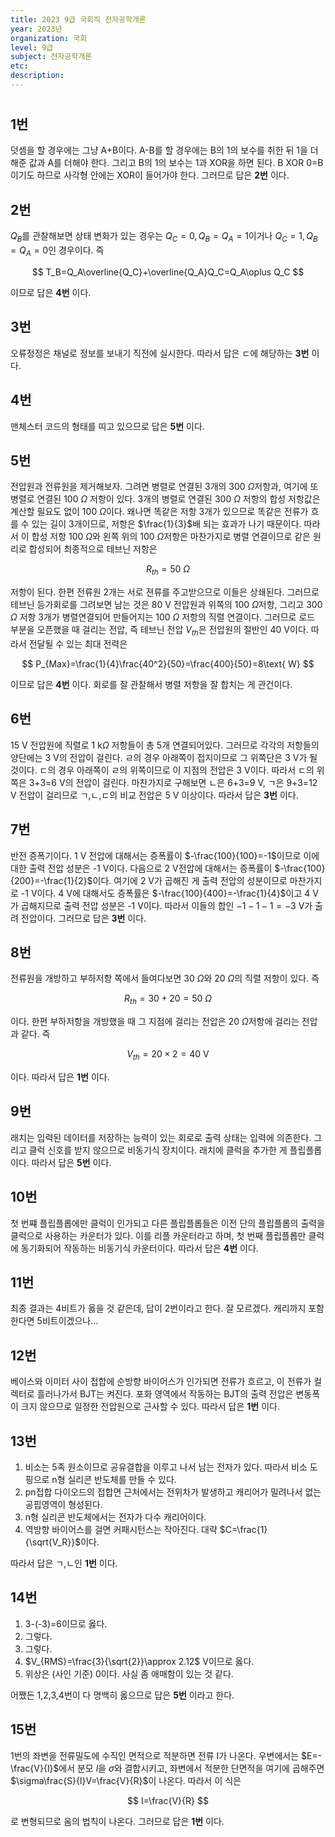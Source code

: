 ```yaml
---
title: 2023 9급 국회직 전자공학개론
year: 2023년
organization: 국회
level: 9급
subject: 전자공학개론
etc:
description:
---
```


#

## 1번

덧셈을 할 경우에는 그냥 A+B이다. A-B를 할 경우에는 B의 1의 보수를 취한 뒤 1을 더해준 값과 A를 더해야 한다. 그리고 B의 1의 보수는 1과 XOR을 하면 된다. B XOR 0=B이기도 하므로 사각형 안에는 XOR이 들어가야 한다. 그러므로 답은 **2번** 이다.

## 2번

$Q_B$를 관찰해보면 상태 변화가 있는 경우는 $Q_C=0, Q_B=Q_A=1$이거나 $Q_C=1,Q_B=Q_A=0$인 경우이다. 즉

$$
T_B=Q_A\overline{Q_C}+\overline{Q_A}Q_C=Q_A\oplus Q_C
$$

이므로 답은 **4번** 이다.

## 3번

오류정정은 채널로 정보를 보내기 직전에 실시한다. 따라서 답은 ㄷ에 해당하는 **3번** 이다.

## 4번

맨체스터 코드의 형태를 띠고 있으므로 답은 **5번** 이다.

## 5번

전압원과 전류원을 제거해보자. 그려면 병렬로 연결된 3개의 300 $\Omega$저항과, 여기에 또 병렬로 연결된 100 $\Omega$ 저항이 있다. 3개의 병렬로 연결된 300 $\Omega$ 저항의 합성 저항값은 계산할 필요도 없이 100 $\Omega$이다. 왜나면 똑같은 저항 3개가 있으므로 똑같은 전류가 흐를 수 있는 길이 3개이므로, 저항은 $\frac{1}{3}$배 되는 효과가 나기 때문이다.
따라서 이 합성 저항 100 $\Omega$와 왼쪽 위의 100 $\Omega$저항은 마찬가지로 병렬 연결이므로 같은 원리로 합성되어 최종적으로 테브닌 저항은

$$
R_{th}=50 \text{ } \Omega
$$

저항이 된다. 한편 전류원 2개는 서로 젼류를 주고받으므로 이들은 상쇄된다. 그러므로 테브닌 등가회로를 그려보면 남는 것은 80 V 전압원과 위쪽의 100 $\Omega$저항, 그리고 300 $\Omega$ 저항 3개가 병렬연결되어 만들어지는 100 $\Omega$ 저항의 직렬 연결이다.
그러므로 로드 부분을 오픈했을 때 걸리는 전압, 즉 테브닌 전압 $V_{th}$은 전압원의 절반인 40 V이다.
따라서 전달될 수 있는 최대 전력은

$$
P_{Max}=\frac{1}{4}\frac{40^2}{50}=\frac{400}{50}=8\text{ W}
$$

이므로 답은 **4번** 이다. 회로를 잘 관찰해서 병렬 저항을 잘 합치는 게 관건이다.

## 6번

15 V 전압원에 직렬로 1 k$\Omega$ 저항들이 총 5개 연결되어있다. 그러므로 각각의 저항들의 양단에는 3 V의 전압이 걸린다. ㄹ의 경우 아래쪽이 접지이므로 그 위쪽단은 3 V가 될 것이다. ㄷ의 경우 아래쪽이 ㄹ의 위쪽이므로 이 지점의 전압은 3 V이다. 따라서 ㄷ의 위쪽은 3+3=6 V의 전압이 걸린다.
마찬가지로 구해보면 ㄴ은 6+3=9 V, ㄱ은 9+3=12 V 전압이 걸리므로 ㄱ,ㄴ,ㄷ의 비교 전압은 5 V 이상이다. 따라서 답은 **3번** 이다.

## 7번

반전 증폭기이다. 1 V 전압에 대해서는 증폭률이 $-\frac{100}{100}=-1$이므로 이에 대한 출력 전압 성분은 -1 V이다. 다음으로 2 V전압에 대해서는 증폭률이 $-\frac{100}{200}=-\frac{1}{2}$이다. 여기에 2 V가 곱해진 게 출력 전압의 성분이므로 마찬가지로 -1 V이다. 4 V에 대해서도 증폭률은 $-\frac{100}{400}=-\frac{1}{4}$이고 4 V가 곱해지므로 출력 전압 성분은 -1 V이다.
따라서 이들의 합인 $-1-1-1=-3$ V가 출려 전압이다. 그러므로 답은 **3번** 이다.

## 8번

전류원을 개방하고 부하저항 쪽에서 들여다보면 30 $\Omega$와 20 $\Omega$의 직렬 저항이 있다. 즉

$$
R_{th}=30+20=50\text{ }\Omega
$$

이다. 한편 부하저항을 개방했을 때 그 지점에 걸리는 전압은 20 $\Omega$저항에 걸리는 전압과 같다. 즉

$$
V_{th}=20\times 2=40 \text{ V}
$$

이다. 따라서 답은 **1번** 이다.

## 9번

래치는 입력된 데이터를 저장하는 능력이 있는 회로로 출력 상태는 입력에 의존한다. 그리고 클럭 신호를 받지 않으므로 비동기식 장치이다. 래치에 클럭을 추가한 게 플립플롭이다. 따라서 답은 **5번** 이다.

## 10번

첫 번쨰 플립플롭에만 클럭이 인가되고 다른 플립플롭들은 이전 단의 플립플롭의 출력을 클럭으로 사용하는 카운터가 있다. 이를 리플 카운터라고 하며, 첫 번째 플립플롭만 클럭에 동기화되어 작동하는 비동기식 카운터이다. 따라서 답은 **4번** 이다.

## 11번

최종 결과는 4비트가 옳을 것 같은데, 답이 2번이라고 한다. 잘 모르겠다. 캐리까지 포함한다면 5비트이겠으나...

## 12번

베이스와 이미터 사이 접합에 순방향 바이어스가 인가되면 전류가 흐르고, 이 전류가 컬렉터로 흘러나가서 BJT는 켜진다.
포화 영역에서 작동하는 BJT의 출력 전압은 변동폭이 크지 않으므로 일정한 전압원으로 근사할 수 있다. 따라서 답은 **1번** 이다.

## 13번

1. 비소는 5족 원소이므로 공유결합을 이루고 나서 남는 전자가 있다. 따라서 비소 도핑으로 n형 실리콘 반도체를 만들 수 있다.
2. pn접합 다이오드의 접합면 근처에서는 전위차가 발생하고 캐리어가 밀려나서 없는 공핍영역이 형성된다.
3. n형 실리콘 반도체에서는 전자가 다수 캐리어이다.
4. 역방향 바이어스를 걸면 커패시턴스는 작아진다. 대략 $C=\frac{1}{\sqrt{V_R}}$이다.

따라서 답은 ㄱ,ㄴ인 **1번** 이다.

## 14번

1. 3-(-3)=6이므로 옳다.
2. 그렇다.
3. 그렇다.
4. $V_{RMS}=\frac{3}{\sqrt{2}}\approx 2.12$ V이므로 옳다.
5. 위상은 (사인 기준) 0이다. 사실 좀 애매함이 있는 것 같다.

어쨌든 1,2,3,4번이 다 명백히 옳으므로 답은 **5번** 이라고 한다.

## 15번

1번의 좌변을 전류밀도에 수직인 면적으로 적분하면 전류 I가 나온다. 우변에서는 $E=-\frac{V}{l}$에서 분모 $l$을 $\sigma$와 결합시키고, 좌변에서 적분한 단면적을 여기에 곱해주면 $\sigma\frac{S}{l}V=\frac{V}{R}$이 나온다.
따라서 이 식은

$$
I=\frac{V}{R}
$$

로 변형되므로 옴의 법칙이 나온다. 그러므로 답은 **1번** 이다.
